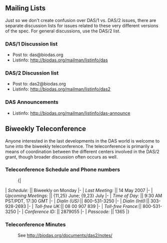 == Mailing Lists ==

Just so we don't create confusion over DAS/1 vs. DAS/2 issues, there are separate discussion lists for issues related to these very different versions of the spec. For general discussions, use the DAS/2 list.

=== DAS/1 Discussion list ===

* Post to: das@biodas.org
* Listinfo: http://biodas.org/mailman/listinfo/das

=== DAS/2 Discussion list ===

* Post to: das2@biodas.org
* Listinfo: http://biodas.org/mailman/listinfo/das2

=== DAS Announcements ===

* Listinfo: http://biodas.org/mailman/listinfo/das-announce


== Biweekly Teleconference ==

Anyone interested in the last developments in the DAS world is welcome to tune into the biweekly teleconference. The teleconference is primarily a means of coordination between the different centers involved in the DAS/2 grant, though broader discussion often occurs as well.

=== Teleconference Schedule and Phone numbers ===

:{| 
| ''Schedule:'' || Biweekly on Monday
|-
| ''Last Meeting:'' ||  14 May 2007
|-
| ''Upcoming Meetings:'' || {11,25} June; {9,23} July
|- 
| ''Time of Day:'' || 9:30 AM PST/PDT, 17:30 GMT
|-
| ''Dialin (US):''|| 800-531-3250
|-
| ''Dialin (Intl):''|| 303-928-2693 
|-
| ''Toll-free UK:''|| 08 00 907 839
|-
| ''Toll-free France:''|| 800-531-3250
|-
| ''Conference ID:'' || 2879055
|-
| ''Passcode:'' || 1365
|}

=== Teleconference Minutes ===

:See http://biodas.org/documents/das2/notes/